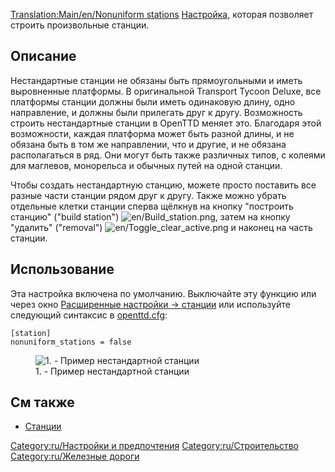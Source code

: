 {{ru/Необходимо сделать|поправить ссылки после перевода соответствующих страниц}}
[[Translation:Main/en/Nonuniform stations]]
[[Main/ru/Расширенные настройки|Настройка]], которая позволяет строить произвольные станции.

== Описание ==
Нестандартные станции не обязаны быть прямоугольными и иметь выровненные платформы.
В оригинальной Transport Tycoon Deluxe, все платформы станции должны были иметь одинаковую длину, одно направление, и должны были прилегать друг к другу.
Возможность строить нестандартные станции в OpenTTD меняет это. Благодаря этой возможности, каждая платформа может быть разной длины, и не обязана быть в том же направлении, что и другие, и не обязана располагаться в ряд. Они могут быть также различных типов, с колеями для маглевов, монорельса и обычных путей на одной станции.

Чтобы создать нестандартную станцию, можете просто поставить все разные части станции рядом друг к другу. Также можно убрать отдельные клетки станции сперва щёлкнув на кнопку "построить станцию" ("build station") [[File:en/Build station.png]], затем на кнопку "удалить" ("removal") [[File:en/Toggle clear active.png]] и наконец на часть станции.

== Использование ==
Эта настройка включена по умолчанию. Выключайте эту функцию или через окно [[Main/en/Advanced Settings/Stations#Nonuniform stations|Расширенные настройки -> станции]] или используйте следующий синтаксис в [[Main/ru/Openttd.cfg|openttd.cfg]]:
<pre>[station]
nonuniform_stations = false</pre>
[[File:en/nonuniform.png|center|none|frame|1. - Пример нестандартной станции]]

== См также ==

* [[Main/ru/Станции|Станции]]

[[Category:ru/Настройки и предпочтения]]
[[Category:ru/Строительство]]
[[Category:ru/Железные дороги]]
